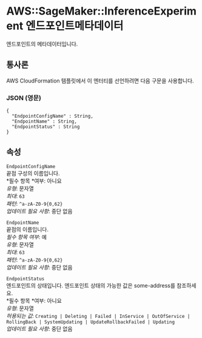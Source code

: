 # AWS::SageMaker::InferenceExperiment 엔드포인트메타데이터

엔드포인트의 메타데이터입니다.

## 통사론

AWS CloudFormation 템플릿에서 이 엔터티를 선언하려면 다음 구문을 사용합니다.

### JSON (영문)

```
{
  "EndpointConfigName" : String,
  "EndpointName" : String,
  "EndpointStatus" : String
}
```

## 속성

`EndpointConfigName`  
끝점 구성의 이름입니다.  
*필수 항목 *여부: 아니요  
_유형_: 문자열  
_최대_: `63`  
_패턴_: `^a-zA-Z0-9{0,62}`  
_업데이트 필요 사항_: 중단 없음

`EndpointName`  
끝점의 이름입니다.  
_필수 항목 여부_: 예  
_유형_: 문자열  
_최대_: `63`  
_패턴_: `^a-zA-Z0-9{0,62}`  
_업데이트 필요 사항_: 중단 없음

`EndpointStatus`  
 엔드포인트의 상태입니다. 엔드포인트 상태의 가능한 값은 some-address를 참조하세요.  
*필수 항목 *여부: 아니요  
_유형_: 문자열  
_허용되는 값_: `Creating | Deleting | Failed | InService | OutOfService | RollingBack | SystemUpdating | UpdateRollbackFailed | Updating`  
_업데이트 필요 사항_: 중단 없음

